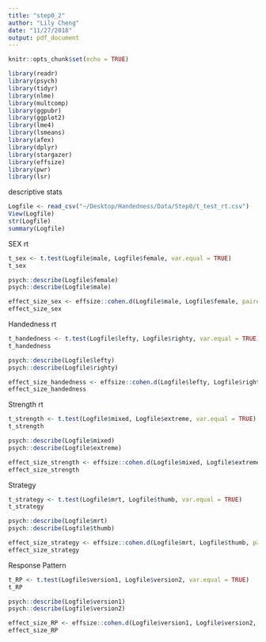 ```yaml
---
title: "step0_2"
author: "Lily Cheng"
date: "11/27/2018"
output: pdf_document
---
```


```r
knitr::opts_chunk$set(echo = TRUE)
```

```r
library(readr)
library(psych)
library(tidyr)
library(nlme)
library(multcomp)
library(ggpubr)
library(ggplot2)
library(lme4)
library(lsmeans)
library(afex)
library(dplyr)
library(stargazer)
library(effsize)
library(pwr)
library(lsr)
```

descriptive stats
```r
Logfile <- read_csv("~/Desktop/Handedness/Data/Step0/t_test_rt.csv")
View(Logfile)
str(Logfile)
summary(Logfile)
```

SEX rt
```r
t_sex <- t.test(Logfile$male, Logfile$female, var.equal = TRUE)
t_sex
```

```r
psych::describe(Logfile$female)
psych::describe(Logfile$male)
```

```r
effect_size_sex <- effsize::cohen.d(Logfile$male, Logfile$female, paired = FALSE, na.rm = TRUE)
effect_size_sex
```

Handedness rt

```r
t_handedness <- t.test(Logfile$lefty, Logfile$righty, var.equal = TRUE)
t_handedness
```

```r
psych::describe(Logfile$lefty)
psych::describe(Logfile$righty)
```

```r
effect_size_handedness <- effsize::cohen.d(Logfile$lefty, Logfile$righty, paired = FALSE, na.rm = TRUE)
effect_size_handedness
```

Strength rt
```r
t_strength <- t.test(Logfile$mixed, Logfile$extreme, var.equal = TRUE)
t_strength
```

```r
psych::describe(Logfile$mixed)
psych::describe(Logfile$extreme)
```

```r
effect_size_strength <- effsize::cohen.d(Logfile$mixed, Logfile$extreme, paired = FALSE, na.rm = TRUE)
effect_size_strength
```

Strategy

```r
t_strategy <- t.test(Logfile$mrt, Logfile$thumb, var.equal = TRUE)
t_strategy
```

```r
psych::describe(Logfile$mrt)
psych::describe(Logfile$thumb)
```

```r
effect_size_strategy <- effsize::cohen.d(Logfile$mrt, Logfile$thumb, paired = FALSE, na.rm = TRUE)
effect_size_strategy
```

Response Pattern
```r
t_RP <- t.test(Logfile$version1, Logfile$version2, var.equal = TRUE)
t_RP
```

```r
psych::describe(Logfile$version1)
psych::describe(Logfile$version2)
```

```r
effect_size_RP <- effsize::cohen.d(Logfile$version1, Logfile$version2, paired = FALSE, na.rm = TRUE)
effect_size_RP
```